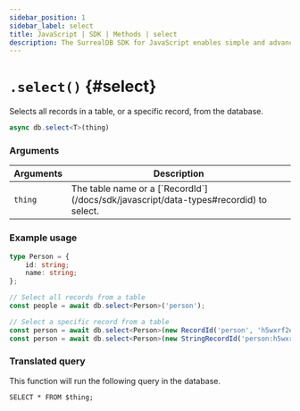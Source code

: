 ```yaml
---
sidebar_position: 1
sidebar_label: select
title: JavaScript | SDK | Methods | select
description: The SurrealDB SDK for JavaScript enables simple and advanced querying of a remote or embedded database.
---
```



# `.select()` {#select}

Selects all records in a table, or a specific record, from the database.

```ts title="Method Syntax"
async db.select<T>(thing)
```

### Arguments
<table>
    <thead>
        <tr>
            <th colspan="2" scope="col">Arguments</th>
            <th colspan="2" scope="col">Description</th>
        </tr>
    </thead>
    <tbody>
        <tr>
            <td colspan="2" scope="row" data-label="Arguments">
                <code>thing</code>
                <Label label="required" />
            </td>
            <td colspan="2" scope="row" data-label="Description">
                The table name or a [`RecordId`](/docs/sdk/javascript/data-types#recordid) to select.
            </td>
        </tr>
    </tbody>
</table>

### Example usage
```ts
type Person = {
	id: string;
	name: string;
};

// Select all records from a table
const people = await db.select<Person>('person');

// Select a specific record from a table
const person = await db.select<Person>(new RecordId('person', 'h5wxrf2ewk8xjxosxtyc'));
const person = await db.select<Person>(new StringRecordId('person:h5wxrf2ewk8xjxosxtyc'));
```

### Translated query
This function will run the following query in the database.

```surql
SELECT * FROM $thing;
```